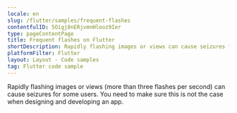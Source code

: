 ```yaml
---
locale: en
slug: /flutter/samples/frequent-flashes
contentfulID: 5Oigj0nERjvmnHlooz9Ier
type: pageContentPage
title: Frequent flashes on Flutter
shortDescription: Rapidly flashing images or views can cause seizures for some users.
platformFilter: Flutter
layout: Layout - Code samples
tag: Flutter code sample
---
```


Rapidly flashing images or views (more than three flashes per second) can cause seizures for some users. You need to make sure this is not the case when designing and developing an app.

<CodeSample id="screen-flashes" locale="en" platform="flutter"/>